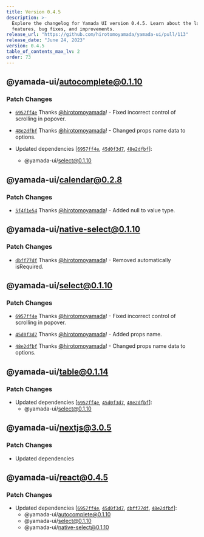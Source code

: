 ```yaml
---
title: Version 0.4.5
description: >-
  Explore the changelog for Yamada UI version 0.4.5. Learn about the latest
  features, bug fixes, and improvements.
release_url: "https://github.com/hirotomoyamada/yamada-ui/pull/113"
release_date: "June 24, 2023"
version: 0.4.5
table_of_contents_max_lv: 2
order: 73
---
```


## @yamada-ui/autocomplete@0.1.10

### Patch Changes

- [`6957ff4e`](https://github.com/hirotomoyamada/yamada-ui/commit/6957ff4e1674b0d2b657cfa4d36cdfe063a1b705) Thanks [@hirotomoyamada](https://github.com/hirotomoyamada)! - Fixed incorrect control of scrolling in popover.

- [`48e2dfbf`](https://github.com/hirotomoyamada/yamada-ui/commit/48e2dfbfb64865a2e71c0b836854a1e8229b16da) Thanks [@hirotomoyamada](https://github.com/hirotomoyamada)! - Changed props name data to options.

- Updated dependencies \[[`6957ff4e`](https://github.com/hirotomoyamada/yamada-ui/commit/6957ff4e1674b0d2b657cfa4d36cdfe063a1b705), [`45d0f3d7`](https://github.com/hirotomoyamada/yamada-ui/commit/45d0f3d76d1e972e9d60da202d3d84f695abcdac), [`48e2dfbf`](https://github.com/hirotomoyamada/yamada-ui/commit/48e2dfbfb64865a2e71c0b836854a1e8229b16da)]:
  - @yamada-ui/select@0.1.10

## @yamada-ui/calendar@0.2.8

### Patch Changes

- [`5f4f1e54`](https://github.com/hirotomoyamada/yamada-ui/commit/5f4f1e54e9bc1b00edcab26af34818d04558fe92) Thanks [@hirotomoyamada](https://github.com/hirotomoyamada)! - Added null to value type.

## @yamada-ui/native-select@0.1.10

### Patch Changes

- [`dbff77df`](https://github.com/hirotomoyamada/yamada-ui/commit/dbff77df1b1bdcb0f6aec9d59fb0e00391c9eb37) Thanks [@hirotomoyamada](https://github.com/hirotomoyamada)! - Removed automatically isRequired.

## @yamada-ui/select@0.1.10

### Patch Changes

- [`6957ff4e`](https://github.com/hirotomoyamada/yamada-ui/commit/6957ff4e1674b0d2b657cfa4d36cdfe063a1b705) Thanks [@hirotomoyamada](https://github.com/hirotomoyamada)! - Fixed incorrect control of scrolling in popover.

- [`45d0f3d7`](https://github.com/hirotomoyamada/yamada-ui/commit/45d0f3d76d1e972e9d60da202d3d84f695abcdac) Thanks [@hirotomoyamada](https://github.com/hirotomoyamada)! - Added props name.

- [`48e2dfbf`](https://github.com/hirotomoyamada/yamada-ui/commit/48e2dfbfb64865a2e71c0b836854a1e8229b16da) Thanks [@hirotomoyamada](https://github.com/hirotomoyamada)! - Changed props name data to options.

## @yamada-ui/table@0.1.14

### Patch Changes

- Updated dependencies \[[`6957ff4e`](https://github.com/hirotomoyamada/yamada-ui/commit/6957ff4e1674b0d2b657cfa4d36cdfe063a1b705), [`45d0f3d7`](https://github.com/hirotomoyamada/yamada-ui/commit/45d0f3d76d1e972e9d60da202d3d84f695abcdac), [`48e2dfbf`](https://github.com/hirotomoyamada/yamada-ui/commit/48e2dfbfb64865a2e71c0b836854a1e8229b16da)]:
  - @yamada-ui/select@0.1.10

## @yamada-ui/nextjs@3.0.5

### Patch Changes

- Updated dependencies

## @yamada-ui/react@0.4.5

### Patch Changes

- Updated dependencies \[[`6957ff4e`](https://github.com/hirotomoyamada/yamada-ui/commit/6957ff4e1674b0d2b657cfa4d36cdfe063a1b705), [`45d0f3d7`](https://github.com/hirotomoyamada/yamada-ui/commit/45d0f3d76d1e972e9d60da202d3d84f695abcdac), [`dbff77df`](https://github.com/hirotomoyamada/yamada-ui/commit/dbff77df1b1bdcb0f6aec9d59fb0e00391c9eb37), [`48e2dfbf`](https://github.com/hirotomoyamada/yamada-ui/commit/48e2dfbfb64865a2e71c0b836854a1e8229b16da)]:
  - @yamada-ui/autocomplete@0.1.10
  - @yamada-ui/select@0.1.10
  - @yamada-ui/native-select@0.1.10
